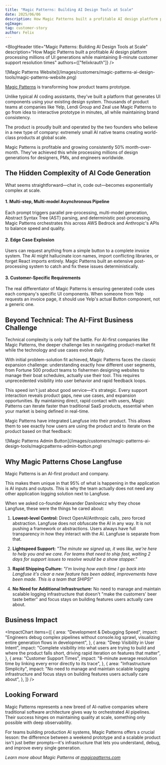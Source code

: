 ```yaml
---
title: "Magic Patterns: Building AI Design Tools at Scale"
date: 2025/06/06
description: How Magic Patterns built a profitable AI design platform processing millions of UI generations while maintaining 8-minute customer support resolution times using Langfuse for complete observability.
ogImage: 
tag: customer-story
author: Felix
---
```



<BlogHeader
  title="Magic Patterns: Building AI Design Tools at Scale"
  description="How Magic Patterns built a profitable AI design platform processing millions of UI generations while maintaining 8-minute customer support resolution times"
  authors={["felixkrauth"]}
/>

<Frame fullWidth>
  ![Magic Patterns
  Website](/images/customers/magic-patterns-ai-design-tools/magic-patterns-website.png)
</Frame>

[Magic Patterns](https://www.magicpatterns.com) is transforming how product teams prototype.

Unlike typical AI coding assistants, they've built a platform that generates UI components using your existing design system. Thousands of product teams at companies like Yelp, Lendi Group and Zeal use Magic Patterns to go from idea to interactive prototype in minutes, all while maintaining brand consistency.

The product is proudly built and operated by the two founders who believe in a new type of company: extremely small AI native teams creating world-class products at global scale.

Magic Patterns is profitable and growing consistently 50% month-over-month. They've achieved this while processing millions of design generations for designers, PMs, and engineers worldwide.

## The Hidden Complexity of AI Code Generation

What seems straightforward—chat in, code out—becomes exponentially complex at scale.

#### 1. Multi-step, Multi-model Asynchronous Pipeline

Each prompt triggers parallel pre-processing, multi-model generation, Abstract Syntax Tree (AST) parsing, and deterministic post-processing. Magic Patterns orchestrates this across AWS Bedrock and Anthropic's APIs to balance speed and quality.

#### 2. Edge Case Explosion

Users can request anything from a simple button to a complete invoice system. The AI might hallucinate icon names, import conflicting libraries, or forget React imports entirely. Magic Patterns built an extensive post-processing system to catch and fix these issues deterministically.

#### 3. Customer-Specific Requirements

The real differentiator of Magic Patterns is ensuring generated code uses each company's specific UI components. When someone from Yelp requests an invoice page, it should use Yelp's actual Button component, not a generic one.

<CustomerQuote
  quote="AI applications are really easy to launch on a weekend, but really hard to run at scale. The AI, no matter what guardrails you give, will go off the rails sometimes."
  name="Alexander Danilowicz"
  role="Co-founder"
  company="Magic Patterns"
  image="/images/customers/magic-patterns-ai-design-tools/Alexander-Danilowicz-profile.jpg"
/>

## Beyond Technical: The AI-First Business Challenge

Technical complexity is only half the battle. For AI-first companies like Magic Patterns, the deeper challenge lies in navigating product-market fit while the technology and use cases evolve daily.

With initial problem-solution fit achieved, Magic Patterns faces the classic expansion challenge: understanding exactly how different user segments, from Fortune 500 product teams to fishermen designing websites to manage their boat schedules, actually use their tool. This requires unprecedented visibility into user behavior and rapid feedback loops.

This speed isn't just about good service—it's strategic. Every support interaction reveals product gaps, new use cases, and expansion opportunities. By maintaining direct, rapid contact with users, Magic Patterns can iterate faster than traditional SaaS products, essential when your market is being defined in real-time.

Magic Patterns have integrated Langfuse into their product. This allows them to see exactly how users are using the product and to iterate on the product based on that feedback:

<Frame fullWidth>
  ![Magic Patterns Admin
  Button](/images/customers/magic-patterns-ai-design-tools/magicpatterns-admin-button.png)
</Frame>

<CustomerQuote
  quote="When a customer pings us, we pop open Langfuse to understand what's going on. This allows us to keep customer support resolutions at less than 8 minutes on average – impossible without Langfuse."
  name="Alexander Danilowicz"
  role="Co-founder"
  company="Magic Patterns"
  image="/images/customers/magic-patterns-ai-design-tools/Alexander-Danilowicz-profile.jpg"
/>

## Why Magic Patterns Chose Langfuse

Magic Patterns is an AI-first product and company.

This makes them unique in that 95% of what is happening in the application is AI inputs and outputs. This is why the team actually does not need any other application logging solution next to Langfuse.

When we asked co-founder Alexander Danilowicz why they chose Langfuse, these were the things he cared about:

1. **Lowest-level Control:** Direct OpenAI/Anthropic calls, zero forced abstraction. Langfuse does not obfuscate the AI in any way. It is not pushing a framework or abstractions. Users always have full transparency in how they interact with the AI. Langfuse is separate from that.

2. **Lightspeed Support:** _"The minute we signed up, it was like, we're here to help you and we care. For teams that need to ship fast, waiting 2 days for support issues to resolve would be a show stopper."_

3. **Rapid Shipping Culture:** _"I'm loving how each time I go back into Langfuse it's clear a new feature has been added, improvements have been made. This is a team that SHIPS!"_

4. **No Need for Additional Infrastructure:** No need to manage and maintain scalable logging infrastructure that doesn't "make the customers' beer taste better" and focus stays on building features users actually care about.

## Business Impact

<ImpactChart
  items={[
    {
      area: "Development & Debugging Speed",
      impact:
        "Engineers debug complex pipelines without console.log sprawl, visualizing entire generation flows in development",
    },
    {
      area: "Deep Visibility in User Intent",
      impact:
        "Complete visibility into what users are trying to build and where the product falls short, driving rapid iteration on features that matter",
    },
    {
      area: "Customer Support Times",
      impact:
        "8-minute average resolution time by linking every error directly to its trace",
    },
    {
      area: "Infrastructure Simplicity",
      impact:
        "No need to manage and maintain scalable logging infrastructure and focus stays on building features users actually care about",
    },
  ]}
/>

## Looking Forward

Magic Patterns represents a new breed of AI-native companies where traditional software architecture gives way to orchestrated AI pipelines. Their success hinges on maintaining quality at scale, something only possible with deep observability.

For teams building production AI systems, Magic Patterns offers a crucial lesson: the difference between a weekend prototype and a scalable product isn't just better prompts—it's infrastructure that lets you understand, debug, and improve every single generation.

_Learn more about Magic Patterns at [magicpatterns.com](https://magicpatterns.com)_
